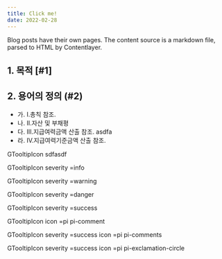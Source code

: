 ```yaml
---
title: Click me!
date: 2022-02-28
---
```


Blog posts have their own pages. The content source is a markdown file, parsed to HTML by Contentlayer.

## 1. 목적 [#1]

## 2. 용어의 정의 (#2)

- 가. I.총칙 참조.
- 나. II.자산 및 부채평
- 다. III.지급여력금액 산출 참조. <GTooltip label="kk" desc="bbb"/> asdfa
- 라. IV.지급여력기준금액 산출 참조.<GTooltipIcon desc="bbb"/>

GTooltipIcon <GTooltipIcon desc="aaaa"/> sdfasdf

GTooltipIcon severity =info <GTooltipIcon desc="aaaa" severity="info"/>

GTooltipIcon severity =warning <GTooltipIcon desc="aaaa" severity="warning"/>

GTooltipIcon severity =danger <GTooltipIcon desc="aaaa" severity="danger"/>

GTooltipIcon severity =success <GTooltipIcon desc="aaaa" severity="success"/>

GTooltipIcon icon =pi pi-comment <GTooltipIcon desc="aaaa" icon="pi pi-comment"/>

GTooltipIcon severity =success icon =pi pi-comments <GTooltipIcon desc="aaaa" severity="success" icon="pi pi-comments"/>

GTooltipIcon severity =success icon =pi pi-exclamation-circle <GTooltipIcon desc="aaaa" severity="success" icon="pi pi-exclamation-circle"/>
